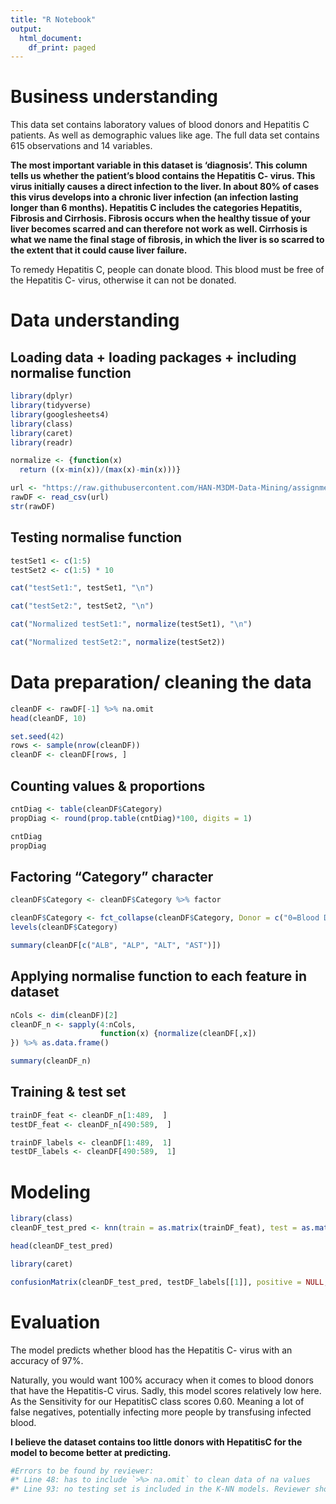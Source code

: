 ---
title: "R Notebook"
output:
  html_document:
    df_print: paged
---
# Business understanding
This data set contains laboratory values of blood donors and Hepatitis C patients. As well as demographic values like age. The full data set contains 615 observations and 14 variables.

<b>The most important variable in this dataset is 'diagnosis'. This column tells us whether the patient's blood contains the Hepatitis C- virus. This virus initially causes a direct infection to the liver. In about 80% of cases this virus develops into a chronic liver infection (an infection lasting longer than 6 months). Hepatitis C includes the categories Hepatitis, Fibrosis and Cirrhosis. Fibrosis occurs when the healthy tissue of your liver becomes scarred and can therefore not work as well. Cirrhosis is what we name the final stage of fibrosis, in which the liver is so scarred to the extent that it could cause liver failure.</b>

To remedy Hepatitis C, people can donate blood. This blood must be free of the Hepatitis C- virus, otherwise it can not be donated.

# Data understanding
## Loading data + loading packages + including normalise function

```{r}
library(dplyr)
library(tidyverse)
library(googlesheets4)
library(class)
library(caret)
library(readr)

normalize <- {function(x)
  return ((x-min(x))/(max(x)-min(x)))}

url <- "https://raw.githubusercontent.com/HAN-M3DM-Data-Mining/assignments/master/datasets/KNN-hcvdat0.csv"
rawDF <- read_csv(url)
str(rawDF)
```
## Testing normalise function
```{r}
testSet1 <- c(1:5)
testSet2 <- c(1:5) * 10

cat("testSet1:", testSet1, "\n")

cat("testSet2:", testSet2, "\n")

cat("Normalized testSet1:", normalize(testSet1), "\n")

cat("Normalized testSet2:", normalize(testSet2))
```

# Data preparation/ cleaning the data
```{r}
cleanDF <- rawDF[-1] %>% na.omit
head(cleanDF, 10)

set.seed(42)
rows <- sample(nrow(cleanDF))
cleanDF <- cleanDF[rows, ]
```
## Counting values & proportions
```{r}
cntDiag <- table(cleanDF$Category)
propDiag <- round(prop.table(cntDiag)*100, digits = 1)

cntDiag
propDiag
```
## Factoring "Category" character
```{r}
cleanDF$Category <- cleanDF$Category %>% factor

cleanDF$Category <- fct_collapse(cleanDF$Category, Donor = c("0=Blood Donor"), SuspectDonor = c("0s=Suspect Blood Donor"), HepatitisC = c("1=Hepatitis", "2=Fibrosis", "3=Cirrhosis"))
levels(cleanDF$Category)

summary(cleanDF[c("ALB", "ALP", "ALT", "AST")])
```

## Applying normalise function to each feature in dataset
```{r}
nCols <- dim(cleanDF)[2]
cleanDF_n <- sapply(4:nCols,
                    function(x) {normalize(cleanDF[,x])
}) %>% as.data.frame()

summary(cleanDF_n)
```
## Training & test set
```{r}
trainDF_feat <- cleanDF_n[1:489,  ]
testDF_feat <- cleanDF_n[490:589,  ]

trainDF_labels <- cleanDF[1:489,  1]
testDF_labels <- cleanDF[490:589,  1]
```
# Modeling
```{r}
library(class)
cleanDF_test_pred <- knn(train = as.matrix(trainDF_feat), test = as.matrix(testDF_feat), cl = as.matrix(trainDF_labels), k = 10)

head(cleanDF_test_pred)
```
```{r}
library(caret)

confusionMatrix(cleanDF_test_pred, testDF_labels[[1]], positive = NULL, dnn = c("Prediction", "True"))
```
# Evaluation

The model predicts whether blood has the Hepatitis C- virus with an accuracy of 97%.  

Naturally, you would want 100% accuracy when it comes to blood donors that have the Hepatitis-C virus. Sadly, this model scores relatively low here. As the Sensitivity for our HepatitisC class scores 0.60. Meaning a lot of false negatives, potentially infecting more people by transfusing infected blood.

<b>I believe the dataset contains too little donors with HepatitisC for the model to become better at predicting.</b>


```{r}
#Errors to be found by reviewer:
#* Line 48: has to include `>%> na.omit` to clean data of na values
#* Line 93: no testing set is included in the K-NN models. Reviewer should add `test = as.matrix(testDF_feat)
```


